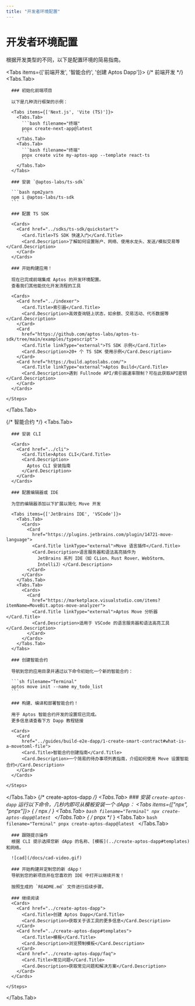 ```yaml
---
title: "开发者环境配置"
---
```



# 开发者环境配置

根据开发类型的不同，以下是配置环境的简易指南。

<Tabs items={['前端开发', '智能合约', '创建 Aptos Dapp']}>
  {/* 前端开发 */}
  <Tabs.Tab>
    <Steps>

      ### 初始化前端项目

      以下是几种流行框架的示例：

      <Tabs items={['Next.js', 'Vite (TS)']}>
        <Tabs.Tab>
          ```bash filename="终端"
          pnpx create-next-app@latest
          ```
        </Tabs.Tab>
        <Tabs.Tab>
          ```bash filename="终端"
          pnpx create vite my-aptos-app --template react-ts
          ```
        </Tabs.Tab>
      </Tabs>

      ### 安装 `@aptos-labs/ts-sdk`

      ```bash npm2yarn
      npm i @aptos-labs/ts-sdk
      ```

      ### 配置 TS SDK

      <Cards>
        <Card href="../sdks/ts-sdk/quickstart">
          <Card.Title>TS SDK 快速入门</Card.Title>
          <Card.Description>了解如何设置账户、网络、使用水龙头、发送/模拟交易等</Card.Description>
        </Card>
      </Cards>

      ### 开始构建应用！

      现在已完成前端集成 Aptos 的开发环境配置。
      查看我们其他能优化开发流程的工具

      <Cards>
        <Card href="../indexer">
          <Card.Title>索引器</Card.Title>
          <Card.Description>高效查询链上状态，如余额、交易活动、代币数据等</Card.Description>
        </Card>
        <Card
          href="https://github.com/aptos-labs/aptos-ts-sdk/tree/main/examples/typescript">
          <Card.Title linkType="external">TS SDK 示例</Card.Title>
          <Card.Description>20+ 个 TS SDK 使用示例</Card.Description>
        </Card>
        <Card href="https://build.aptoslabs.com/">
          <Card.Title linkType="external">Aptos Build</Card.Title>
          <Card.Description>遇到 Fullnode API/索引器速率限制？可在此获取API密钥</Card.Description>
        </Card>
      </Cards>

    </Steps>
  </Tabs.Tab>

  {/* 智能合约 */}
  <Tabs.Tab>
    <Steps>

      ### 安装 CLI

      <Cards>
        <Card href="../cli">
          <Card.Title>Aptos CLI</Card.Title>
          <Card.Description>
            Aptos CLI 安装指南
          </Card.Description>
        </Card>
      </Cards>

      ### 配置编辑器或 IDE

      为您的编辑器添加以下扩展以简化 Move 开发

      <Tabs items={['JetBrains IDE', 'VSCode']}>
        <Tabs.Tab>
          <Cards>
            <Card
              href="https://plugins.jetbrains.com/plugin/14721-move-language">
              <Card.Title linkType="external">Move 语言插件</Card.Title>
              <Card.Description>语言服务器和语法高亮插件为
                JetBrains 系列 IDE（如 CLion、Rust Rover、WebStorm、
                IntelliJ）</Card.Description>
            </Card>
          </Cards>
        </Tabs.Tab>
        <Tabs.Tab>
          <Cards>
            <Card
              href="https://marketplace.visualstudio.com/items?itemName=MoveBit.aptos-move-analyzer">
              <Card.Title linkType="external">Aptos Move 分析器</Card.Title>
              <Card.Description>适用于 VSCode 的语言服务器和语法高亮工具</Card.Description>
            </Card>
          </Cards>
        </Tabs.Tab>
      </Tabs>

      ### 创建智能合约

      导航到您的应用目录并通过以下命令初始化一个新的智能合约：

      ```sh filename="Terminal"
      aptos move init --name my_todo_list
      ```

      ### 构建、编译和部署智能合约！

      用于 Aptos 智能合约开发的设置现已完成。
      更多信息请查看下方 Dapp 教程链接

      <Cards>
        <Card
          href="../guides/build-e2e-dapp/1-create-smart-contract#what-is-a-movetoml-file">
          <Card.Title>智能合约创建指南</Card.Title>
          <Card.Description>一个简易的待办事项列表指南，介绍如何使用 Move 设置智能合约</Card.Description>
        </Card>
      </Cards>

    </Steps>
  </Tabs.Tab>
  {/* create-aptos-dapp */}
  <Tabs.Tab>
    <Steps>
      ### 安装 `create-aptos-dapp`
      运行以下命令，几秒内即可从模板安装一个 dApp：
      <Tabs items={["npx", "pnpx"]}>
        { /* npx */ }
        <Tabs.Tab>
          ```bash filename="Terminal"
          npx create-aptos-dapp@latest
          ```
        </Tabs.Tab>
        { /* pnpx */ }
        <Tabs.Tab>
          ```bash filename="Terminal"
          pnpx create-aptos-dapp@latest
          ```
        </Tabs.Tab>
      </Tabs>

      ### 跟随提示操作
      根据 CLI 提示选择您新 dApp 的名称、[模板](../create-aptos-dapp#templates) 和网络。

      ![cad](/docs/cad-video.gif)

      ### 开始构建并定制您的新 dApp！
      导航到您的新项目并在您喜欢的 IDE 中打开以继续开发！

      按照生成的 `README.md` 文件进行后续步骤。

      ### 继续阅读
      <Cards>
        <Card href="../create-aptos-dapp">
          <Card.Title>创建 Aptos Dapp</Card.Title>
          <Card.Description>获取关于该工具的更多信息</Card.Description>
        </Card>
        <Card href="../create-aptos-dapp#templates">
          <Card.Title>模板</Card.Title>
          <Card.Description>浏览预制模板</Card.Description>
        </Card>
        <Card href="../create-aptos-dapp/faq">
          <Card.Title>常见问题</Card.Title>
          <Card.Description>获取常见问题和解决方案</Card.Description>
        </Card>
      </Cards>   
      
    </Steps>
  </Tabs.Tab>
</Tabs>